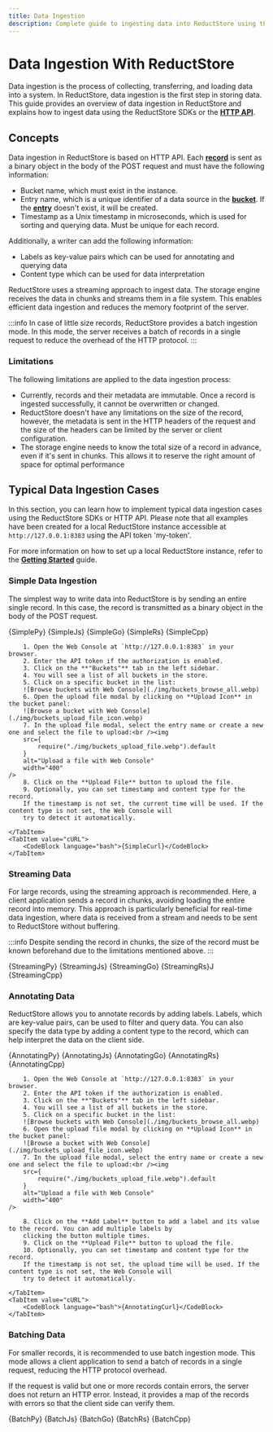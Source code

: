 ```yaml
---
title: Data Ingestion
description: Complete guide to ingesting data into ReductStore using the SDKs or HTTP API.
---
```



<head>
  <link
    rel="canonical"
    href="https://www.reduct.store/docs/guides/data-ingestion"
  />
</head>

# Data Ingestion With ReductStore

Data ingestion is the process of collecting, transferring, and loading data into a system. In ReductStore, data ingestion is the first step in storing data. This guide provides an overview of data ingestion in ReductStore and explains how to ingest data using the ReductStore SDKs or the **[HTTP API](../glossary#http-api)**.

## Concepts

Data ingestion in ReductStore is based on HTTP API. Each **[record](../glossary#record)** is sent as a binary object in the body of the POST request
and must have the following information:

- Bucket name, which must exist in the instance.
- Entry name, which is a unique identifier of a data source in the **[bucket](../glossary#bucket)**. If the **[entry](../glossary#entry)** doesn't exist, it will be created.
- Timestamp as a Unix timestamp in microseconds, which is used for sorting and querying data. Must be unique for each record.

Additionally, a writer can add the following information:

- Labels as key-value pairs which can be used for annotating and querying data
- Content type which can be used for data interpretation

ReductStore uses a streaming approach to ingest data. The storage engine receives the data in chunks and streams them in a file system. This enables efficient data ingestion and reduces the memory footprint of the server.

:::info
In case of little size records, ReductStore provides a batch ingestion mode. In this mode, the server receives a batch of records in a single request to reduce the overhead of the HTTP protocol.
:::

### Limitations

The following limitations are applied to the data ingestion process:

- Currently, records and their metadata are immutable. Once a record is ingested successfully, it cannot be overwritten or changed.
- ReductStore doesn't have any limitations on the size of the record, however, the metadata is sent in the HTTP headers of the request and the size of the headers can be limited by the server or client configuration.
- The storage engine needs to know the total size of a record in advance, even if it's sent in chunks. This allows it to reserve the right amount of space for optimal performance

## Typical Data Ingestion Cases

In this section, you can learn how to implement typical data ingestion cases using the ReductStore SDKs or HTTP API. Please note that all examples have been created for a local ReductStore instance accessible at `http://127.0.0.1:8383` using the API token 'my-token'.

For more information on how to set up a local ReductStore instance, refer to the [**Getting Started**](../getting-started/index.mdx) guide.

### Simple Data Ingestion

The simplest way to write data into ReductStore is by sending an entire single record. In this case, the record is transmitted as a binary object in the body of the POST request.


<Tabs>
    <TabItem value="Python">
        <CodeBlock language="python">{SimplePy}</CodeBlock>
    </TabItem>
    <TabItem value="JavaScript">
        <CodeBlock language="javascript">{SimpleJs}</CodeBlock>
    </TabItem>
    <TabItem value="Go">
        <CodeBlock language="go">{SimpleGo}</CodeBlock>
    </TabItem>
    <TabItem value="Rust">
        <CodeBlock language="rust">{SimpleRs}</CodeBlock>
    </TabItem>
    <TabItem value="C++">
        <CodeBlock language="cpp">{SimpleCpp}</CodeBlock>
    </TabItem>
    <TabItem value="Web Console">

        1. Open the Web Console at `http://127.0.0.1:8383` in your browser.
        2. Enter the API token if the authorization is enabled.
        3. Click on the **"Buckets"** tab in the left sidebar.
        4. You will see a list of all buckets in the store.
        5. Click on a specific bucket in the list:
        ![Browse buckets with Web Console](./img/buckets_browse_all.webp)
        6. Open the upload file modal by clicking on **Upload Icon** in the bucket panel:
        ![Browse a bucket with Web Console](./img/buckets_upload_file_icon.webp)
        7. In the upload file modal, select the entry name or create a new one and select the file to upload:<br /><img
        src={
            require("./img/buckets_upload_file.webp").default
        }
        alt="Upload a file with Web Console"
        width="400"
    />
        8. Click on the **Upload File** button to upload the file.
        9. Optionally, you can set timestamp and content type for the record.
        If the timestamp is not set, the current time will be used. If the content type is not set, the Web Console will
        try to detect it automatically.

    </TabItem>
    <TabItem value="cURL">
        <CodeBlock language="bash">{SimpleCurl}</CodeBlock>
    </TabItem>

</Tabs>

### Streaming Data

For large records, using the streaming approach is recommended. Here, a client application sends a record in chunks, avoiding loading the entire record into memory. This approach is particularly beneficial for real-time data ingestion, where data is received from a stream and needs to be sent to ReductStore without buffering.

:::info
Despite sending the record in chunks, the size of the record must be known beforehand due to the limitations mentioned above.
:::


<Tabs>
  <TabItem value="Python">
    <CodeBlock language="python">{StreamingPy}</CodeBlock>
  </TabItem>
  <TabItem value="JavaScript">
    <CodeBlock language="javascript">{StreamingJs}</CodeBlock>
  </TabItem>
  <TabItem value="Go">
    <CodeBlock language="go">{StreamingGo}</CodeBlock>
  </TabItem>
  <TabItem value="Rust">
    <CodeBlock language="rust">{StreamingRs}J</CodeBlock>
  </TabItem>
  <TabItem value="C++">
    <CodeBlock language="cpp">{StreamingCpp}</CodeBlock>
  </TabItem>
</Tabs>

### Annotating Data

ReductStore allows you to annotate records by adding labels. Labels, which are key-value pairs, can be used to filter and query data. You can also specify the data type by adding a content type to the record, which can help interpret the data on the client side.


<Tabs>
    <TabItem value="Python">
        <CodeBlock language="python">{AnnotatingPy}</CodeBlock>
    </TabItem>
    <TabItem value="JavaScript">
        <CodeBlock language="javascript">{AnnotatingJs}</CodeBlock>
    </TabItem>
    <TabItem value="Go">
        <CodeBlock language="go">{AnnotatingGo}</CodeBlock>
    </TabItem>
    <TabItem value="Rust">
        <CodeBlock language="rust">{AnnotatingRs}</CodeBlock>
    </TabItem>
    <TabItem value="C++">
        <CodeBlock language="cpp">{AnnotatingCpp}</CodeBlock>
    </TabItem>
    <TabItem value="Web Console">

        1. Open the Web Console at `http://127.0.0.1:8383` in your browser.
        2. Enter the API token if the authorization is enabled.
        3. Click on the **"Buckets"** tab in the left sidebar.
        4. You will see a list of all buckets in the store.
        5. Click on a specific bucket in the list:
        ![Browse buckets with Web Console](./img/buckets_browse_all.webp)
        6. Open the upload file modal by clicking on **Upload Icon** in the bucket panel:
        ![Browse a bucket with Web Console](./img/buckets_upload_file_icon.webp)
        7. In the upload file modal, select the entry name or create a new one and select the file to upload:<br /><img
        src={
            require("./img/buckets_upload_file.webp").default
        }
        alt="Upload a file with Web Console"
        width="400"
    />

        8. Click on the **Add Label** button to add a label and its value to the record. You can add multiple labels by
        clicking the button multiple times.
        9. Click on the **Upload File** button to upload the file.
        10. Optionally, you can set timestamp and content type for the record.
        If the timestamp is not set, the upload time will be used. If the content type is not set, the Web Console will
        try to detect it automatically.

    </TabItem>
    <TabItem value="cURL">
        <CodeBlock language="bash">{AnnotatingCurl}</CodeBlock>
    </TabItem>

</Tabs>

### Batching Data

For smaller records, it is recommended to use batch ingestion mode. This mode allows a client application to send a batch of records in a single request, reducing the HTTP protocol overhead.

If the request is valid but one or more records contain errors, the server does not return an HTTP error. Instead, it provides a map of the records with errors so that the client side can verify them.


<Tabs>
  <TabItem value="Python">
    <CodeBlock language="python">{BatchPy}</CodeBlock>
  </TabItem>
  <TabItem value="JavaScript">
    <CodeBlock language="javascript">{BatchJs}</CodeBlock>
  </TabItem>
  <TabItem value="Go">
    <CodeBlock language="go">{BatchGo}</CodeBlock>
  </TabItem>
  <TabItem value="Rust">
    <CodeBlock language="rust">{BatchRs}</CodeBlock>
  </TabItem>
  <TabItem value="C++">
    <CodeBlock language="cpp">{BatchCpp}</CodeBlock>
  </TabItem>
</Tabs>
